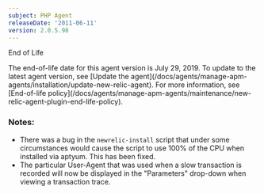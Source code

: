 ```yaml
---
subject: PHP Agent
releaseDate: '2011-06-11'
version: 2.0.5.98
---
```


End of Life

<Callout variant="important">
  The end-of-life date for this agent version is July 29, 2019. To update to the latest agent version, see [Update the agent](/docs/agents/manage-apm-agents/installation/update-new-relic-agent). For more information, see [End-of-life policy](/docs/agents/manage-apm-agents/maintenance/new-relic-agent-plugin-end-life-policy).
</Callout>

### Notes:

* There was a bug in the `newrelic-install` script that under some circumstances would cause the script to use 100% of the CPU when installed via aptyum. This has been fixed.
* The particular User-Agent that was used when a slow transaction is recorded will now be displayed in the "Parameters" drop-down when viewing a transaction trace.
